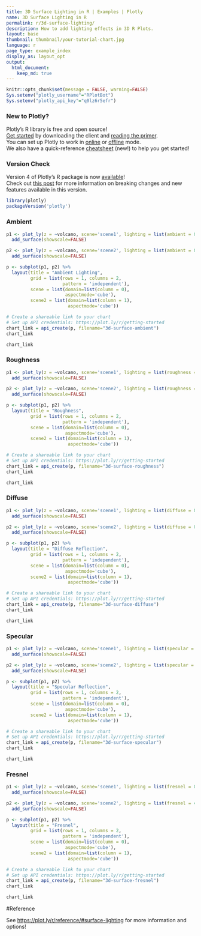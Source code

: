 ```yaml
---
title: 3D Surface Lighting in R | Examples | Plotly
name: 3D Surface Lighting in R
permalink: r/3d-surface-lighting/
description: How to add lighting effects in 3D R Plots.
layout: base
thumbnail: thumbnail/your-tutorial-chart.jpg
language: r
page_type: example_index
display_as: layout_opt
output:
  html_document:
    keep_md: true
---
```


```r
knitr::opts_chunk$set(message = FALSE, warning=FALSE)
Sys.setenv("plotly_username"="RPlotBot")
Sys.setenv("plotly_api_key"="q0lz6r5efr")
```
### New to Plotly?

Plotly's R library is free and open source!<br>
[Get started](https://plot.ly/r/getting-started/) by downloading the client and [reading the primer](https://plot.ly/r/getting-started/).<br>
You can set up Plotly to work in [online](https://plot.ly/r/getting-started/#hosting-graphs-in-your-online-plotly-account) or [offline](https://plot.ly/r/offline/) mode.<br>
We also have a quick-reference [cheatsheet](https://images.plot.ly/plotly-documentation/images/r_cheat_sheet.pdf) (new!) to help you get started!

### Version Check

Version 4 of Plotly's R package is now [available](https://plot.ly/r/getting-started/#installation)!<br>
Check out [this post](http://moderndata.plot.ly/upgrading-to-plotly-4-0-and-above/) for more information on breaking changes and new features available in this version.
```r
library(plotly)
packageVersion('plotly')
```

### Ambient

```r
p1 <- plot_ly(z = ~volcano, scene='scene1', lighting = list(ambient = 0.2)) %>%
  add_surface(showscale=FALSE)

p2 <- plot_ly(z = ~volcano, scene='scene2', lighting = list(ambient = 0.9)) %>%
  add_surface(showscale=FALSE)

p <- subplot(p1, p2) %>%
  layout(title = "Ambient Lighting",
         grid = list(rows = 1, columns = 2,
                     pattern = 'independent'),
         scene = list(domain=list(column = 0),
                      aspectmode='cube'),
         scene2 = list(domain=list(column = 1),
                       aspectmode='cube'))

# Create a shareable link to your chart
# Set up API credentials: https://plot.ly/r/getting-started
chart_link = api_create(p, filename="3d-surface-ambient")
chart_link
```

```r
chart_link
```

### Roughness

```r
p1 <- plot_ly(z = ~volcano, scene='scene1', lighting = list(roughness = 0.1)) %>%
  add_surface(showscale=FALSE)

p2 <- plot_ly(z = ~volcano, scene='scene2', lighting = list(roughness = 0.9)) %>%
  add_surface(showscale=FALSE)

p <- subplot(p1, p2) %>%
  layout(title = "Roughness",
         grid = list(rows = 1, columns = 2,
                     pattern = 'independent'),
         scene = list(domain=list(column = 0),
                      aspectmode='cube'),
         scene2 = list(domain=list(column = 1),
                       aspectmode='cube'))

# Create a shareable link to your chart
# Set up API credentials: https://plot.ly/r/getting-started
chart_link = api_create(p, filename="3d-surface-roughness")
chart_link
```

```r
chart_link
```

### Diffuse

```r
p1 <- plot_ly(z = ~volcano, scene='scene1', lighting = list(diffuse = 0.1)) %>%
  add_surface(showscale=FALSE)

p2 <- plot_ly(z = ~volcano, scene='scene2', lighting = list(diffuse = 0.9)) %>%
  add_surface(showscale=FALSE)

p <- subplot(p1, p2) %>%
  layout(title = "Diffuse Reflection",
         grid = list(rows = 1, columns = 2,
                     pattern = 'independent'),
         scene = list(domain=list(column = 0),
                      aspectmode='cube'),
         scene2 = list(domain=list(column = 1),
                       aspectmode='cube'))

# Create a shareable link to your chart
# Set up API credentials: https://plot.ly/r/getting-started
chart_link = api_create(p, filename="3d-surface-diffuse")
chart_link
```

```r
chart_link
```

### Specular

```r
p1 <- plot_ly(z = ~volcano, scene='scene1', lighting = list(specular = 0.1)) %>%
  add_surface(showscale=FALSE)

p2 <- plot_ly(z = ~volcano, scene='scene2', lighting = list(specular = 1.9)) %>%
  add_surface(showscale=FALSE)

p <- subplot(p1, p2) %>%
  layout(title = "Specular Reflection",
         grid = list(rows = 1, columns = 2,
                     pattern = 'independent'),
         scene = list(domain=list(column = 0),
                      aspectmode='cube'),
         scene2 = list(domain=list(column = 1),
                       aspectmode='cube'))

# Create a shareable link to your chart
# Set up API credentials: https://plot.ly/r/getting-started
chart_link = api_create(p, filename="3d-surface-specular")
chart_link
```

```r
chart_link
```

### Fresnel

```r
p1 <- plot_ly(z = ~volcano, scene='scene1', lighting = list(fresnel = 0.1)) %>%
  add_surface(showscale=FALSE)

p2 <- plot_ly(z = ~volcano, scene='scene2', lighting = list(fresnel = 4.5)) %>%
  add_surface(showscale=FALSE)

p <- subplot(p1, p2) %>%
  layout(title = "Fresnel",
         grid = list(rows = 1, columns = 2,
                     pattern = 'independent'),
         scene = list(domain=list(column = 0),
                      aspectmode='cube'),
         scene2 = list(domain=list(column = 1),
                       aspectmode='cube'))

# Create a shareable link to your chart
# Set up API credentials: https://plot.ly/r/getting-started
chart_link = api_create(p, filename="3d-surface-fresnel")
chart_link
```

```r
chart_link
```

#Reference

See [https://plot.ly/r/reference/#surface-lighting](https://plot.ly/r/reference/#surface-lighting) for more information and options!

